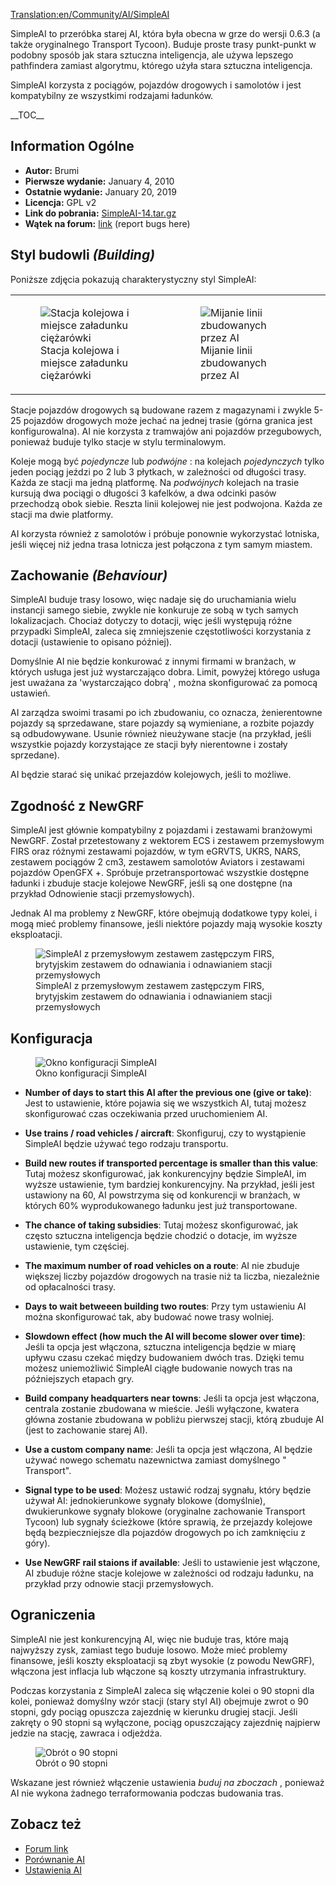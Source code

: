 [[Translation:en/Community/AI/SimpleAI]]
 
<!--{{NoAI}}-->{{pl/NoAI}}
SimpleAI to przeróbka starej AI, która była obecna w grze do wersji 0.6.3 (a także oryginalnego Transport Tycoon). Buduje proste trasy punkt-punkt w podobny sposób jak stara sztuczna inteligencja, ale używa lepszego pathfindera zamiast algorytmu, którego użyła stara sztuczna inteligencja.

SimpleAI korzysta z pociągów, pojazdów drogowych i samolotów i jest kompatybilny ze wszystkimi rodzajami ładunków.

__TOC__

==Information Ogólne==

* '''Autor:''' Brumi
* '''Pierwsze wydanie:''' January 4, 2010
* '''Ostatnie wydanie:''' January 20, 2019
* '''Licencja:''' GPL v2
* '''Link do pobrania:''' [http://binaries.openttd.org/bananas/ai/SimpleAI-14.tar.gz SimpleAI-14.tar.gz]
* '''Wątek na forum:''' [http://www.tt-forums.net/viewtopic.php?f=65&t=44809 link] (report bugs here)

==Styl budowli ''(Building)''==

Poniższe zdjęcia pokazują charakterystyczny styl SimpleAI:
{|
|[[File:en/Simpleai.png|frame|none|Stacja kolejowa i miejsce załadunku ciężarówki]]
|[[File:en/Simpleai passinglane.png|frame|none|Mijanie linii zbudowanych przez AI]]
|}
Stacje pojazdów drogowych są budowane razem z magazynami i zwykle 5-25 pojazdów drogowych może jechać na jednej trasie (górna granica jest konfigurowalna). AI nie korzysta z tramwajów ani pojazdów przegubowych, ponieważ buduje tylko stacje w stylu terminalowym.

Koleje mogą być ''pojedyncze'' lub ''podwójne'' : na kolejach ''pojedynczych'' tylko jeden pociąg jeździ po 2 lub 3 płytkach, w zależności od długości trasy. Każda ze stacji ma jedną platformę. Na ''podwójnych'' kolejach na trasie kursują dwa pociągi o długości 3 kafelków, a dwa odcinki pasów przechodzą obok siebie. Reszta linii kolejowej nie jest podwojona. Każda ze stacji ma dwie platformy.

AI korzysta również z samolotów i próbuje ponownie wykorzystać lotniska, jeśli więcej niż jedna trasa lotnicza jest połączona z tym samym miastem.

==Zachowanie ''(Behaviour)''==

SimpleAI buduje trasy losowo, więc nadaje się do uruchamiania wielu instancji samego siebie, zwykle nie konkuruje ze sobą w tych samych lokalizacjach. Chociaż dotyczy to dotacji, więc jeśli występują różne przypadki SimpleAI, zaleca się zmniejszenie częstotliwości korzystania z dotacji (ustawienie to opisano później).

Domyślnie AI nie będzie konkurować z innymi firmami w branżach, w których usługa jest już wystarczająco dobra. Limit, powyżej którego usługa jest uważana za  'wystarczająco dobrą' , można skonfigurować za pomocą ustawień.

AI zarządza swoimi trasami po ich zbudowaniu, co oznacza, że ​​nierentowne pojazdy są sprzedawane, stare pojazdy są wymieniane, a rozbite pojazdy są odbudowywane. Usunie również nieużywane stacje (na przykład, jeśli wszystkie pojazdy korzystające ze stacji były nierentowne i zostały sprzedane).

AI będzie starać się unikać przejazdów kolejowych, jeśli to możliwe.

==Zgodność z NewGRF==

SimpleAI jest głównie kompatybilny z pojazdami i zestawami branżowymi NewGRF. Został przetestowany z wektorem ECS i zestawem przemysłowym FIRS oraz różnymi zestawami pojazdów, w tym eGRVTS, UKRS, NARS, zestawem pociągów 2 cm3, zestawem samolotów Aviators i zestawami pojazdów OpenGFX +. Spróbuje przetransportować wszystkie dostępne ładunki i zbuduje stacje kolejowe NewGRF, jeśli są one dostępne (na przykład Odnowienie stacji przemysłowych).

Jednak AI ma problemy z NewGRF, które obejmują dodatkowe typy kolei, i mogą mieć problemy finansowe, jeśli niektóre pojazdy mają wysokie koszty eksploatacji.

[[File:en/Simpleai firs.png|frame|none|SimpleAI z przemysłowym zestawem zastępczym FIRS, brytyjskim zestawem do odnawiania i odnawianiem stacji przemysłowych]]

==Konfiguracja==

[[File:en/Simpleai configuration.png|frame|none|Okno konfiguracji SimpleAI]]

* '''Number of days to start this AI after the previous one (give or take)''': Jest to ustawienie, które pojawia się we wszystkich AI, tutaj możesz skonfigurować czas oczekiwania przed uruchomieniem AI.

* '''Use trains / road vehicles / aircraft''': Skonfiguruj, czy to wystąpienie SimpleAI będzie używać tego rodzaju transportu.

* '''Build new routes if transported percentage is smaller than this value''': Tutaj możesz skonfigurować, jak konkurencyjny będzie SimpleAI, im wyższe ustawienie, tym bardziej konkurencyjny. Na przykład, jeśli jest ustawiony na 60, AI powstrzyma się od konkurencji w branżach, w których 60% wyprodukowanego ładunku jest już transportowane.

* '''The chance of taking subsidies''': Tutaj możesz skonfigurować, jak często sztuczna inteligencja będzie chodzić o dotacje, im wyższe ustawienie, tym częściej.

* '''The maximum number of road vehicles on a route''': AI nie zbuduje większej liczby pojazdów drogowych na trasie niż ta liczba, niezależnie od opłacalności trasy.

* '''Days to wait betweeen building two routes''': Przy tym ustawieniu AI można skonfigurować tak, aby budować nowe trasy wolniej.

* '''Slowdown effect (how much the AI will become slower over time)''': Jeśli ta opcja jest włączona, sztuczna inteligencja będzie w miarę upływu czasu czekać między budowaniem dwóch tras. Dzięki temu możesz uniemożliwić SimpleAI ciągłe budowanie nowych tras na późniejszych etapach gry.

* '''Build company headquarters near towns''': Jeśli ta opcja jest włączona, centrala zostanie zbudowana w mieście. Jeśli wyłączone, kwatera główna zostanie zbudowana w pobliżu pierwszej stacji, którą zbuduje AI (jest to zachowanie starej AI).

* '''Use a custom company name''': Jeśli ta opcja jest włączona, AI będzie używać nowego schematu nazewnictwa zamiast domyślnego "<town name> Transport".

* '''Signal type to be used''': Możesz ustawić rodzaj sygnału, który będzie używał AI: jednokierunkowe sygnały blokowe (domyślnie), dwukierunkowe sygnały blokowe (oryginalne zachowanie Transport Tycoon) lub sygnały ścieżkowe (które sprawią, że przejazdy kolejowe będą bezpieczniejsze dla pojazdów drogowych po ich zamknięciu z góry).

* '''Use NewGRF rail staions if available''': Jeśli to ustawienie jest włączone, AI zbuduje różne stacje kolejowe w zależności od rodzaju ładunku, na przykład przy odnowie stacji przemysłowych.

==Ograniczenia==

SimpleAI nie jest konkurencyjną AI, więc nie buduje tras, które mają najwyższy zysk, zamiast tego buduje losowo. Może mieć problemy finansowe, jeśli koszty eksploatacji są zbyt wysokie (z powodu NewGRF), włączona jest inflacja lub włączone są koszty utrzymania infrastruktury.

Podczas korzystania z SimpleAI zaleca się włączenie kolei o 90 stopni dla kolei, ponieważ domyślny wzór stacji (stary styl AI) obejmuje zwrot o 90 stopni, gdy pociąg opuszcza zajezdnię w kierunku drugiej stacji. Jeśli zakręty o 90 stopni są wyłączone, pociąg opuszczający zajezdnię najpierw jedzie na stację, zawraca i odjeżdża.

[[File:en/Simpleai 90degturn.png|frame|none|Obrót o 90 stopni]]

Wskazane jest również włączenie ustawienia  ''buduj na zboczach'' , ponieważ AI nie wykona żadnego terraformowania podczas budowania tras.

==Zobacz też==

* [http://www.tt-forums.net/viewtopic.php?t=44809 Forum link]
* [[pl/Community/AI/Porównanie AI|Porównanie AI]]
* [[pl/Manual/Ustawienia SI/GameScript|Ustawienia AI]]